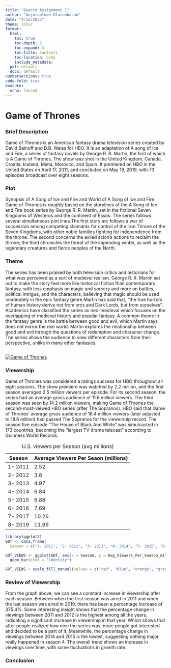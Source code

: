 ```yaml
---
title: "Quarto Assignment 1"
author: "Anjolaoluwa Olatunbosun"
date: "4/12/2023"
theme: solar
format:
  html:
    toc: true
    toc-depth: 2
    toc-expand: 3
    toc-title: Contents
    toc-location: body
    include_metadata: 
  pdf: default
  docx: default
numbersections: true
code-fold: true
execute:
  echo: fenced
---
```


# Game of Thrones

### Brief Description

Game of Thrones is an American fantasy drama television series created by David Beinoff and D.B. Weiss for HBO. It is an adaptation of A song of Ice and Fire, a series of fantasy novels by George R. R. Martin, the first of which is A Game of Thrones. The show was shot in the United Kingdom, Canada, Croatia, Iceland, Malta, Morocco, and Spain. It premiered on HBO in the United States on April 17, 2011, and concluded on May 19, 2019, with 73 episodes broadcast over eight seasons.

::: {.panel-tabset}
### Plot

Synopsis of A Song of Ice and Fire and World of A Song of Ice and Fire
Game of Thrones is roughly based on the storylines of the A Song of Ice and Fire book series by George R. R. Martin, set in the fictional Seven Kingdoms of Westeros and the continent of Essos. The series follows several simultaneous plot lines.The first story arc follows a war of succession among competing claimants for control of the Iron Throne of the Seven Kingdoms, with other noble families fighting for independence from the throne. The second concerns the exiled scion's actions to reclaim the throne; the third chronicles the threat of the impending winter, as well as the legendary creatures and fierce peoples of the North.

### Theme

The series has been praised by both television critics and historians for what was perceived as a sort of medieval realism. George R. R. Martin set out to make the story feel more like historical fiction than contemporary fantasy, with less emphasis on magic and sorcery and more on battles, political intrigue, and the characters, believing that magic should be used moderately in the epic fantasy genre.Martin has said that, "the true horrors of human history derive not from orcs and Dark Lords, but from ourselves". Academics have classified the series as neo-medieval which focuses on the overlapping of medieval history and popular fantasy. A common theme in the fantasy genre is the battle between good and evil, which Martin says does not mirror the real world. Martin explores the relationship between good and evil through the questions of redemption and character change. The series allows the audience to view different characters from their perspective, unlike in many other fantasies.
:::
```{}
```

[![Game of Thrones](Game_of_Thrones_title_card.jpg)](https://en.wikipedia.org/wiki/File:Game_of_Thrones_title_card.jpg)

### **Viewership**

Game of Thrones was considered a ratings success for HBO throughout all eight seasons. The show premiere was watched by 2.2 million, and the first season averaged 2.5 million viewers per episode. For its second season, the series had an average gross audience of 11.6 million viewers. The third season was seen by 14.2 million viewers, making Game of Thrones the second-most-viewed HBO series (after The Sopranos). HBO said that Game of Thrones' average gross audience of 18.4 million viewers (later adjusted to 18.6 million) had passed The Sopranos for the viewership record. The season five episode "The House of Black And White" was simulcasted in 173 countries, becoming the "largest TV drama telecast" according to Guinness World Records.

| Season  | Average Viewers Per Seaon (millions) |
|---------|--------------------------------------|
| 1- 2011 | 2.52                                 |
| 2- 2012 | 3.8                                  |
| 3- 2013 | 4.97                                 |
| 4- 2014 | 6.84                                 |
| 5- 2015 | 6.88                                 |
| 6- 2016 | 7.69                                 |
| 7- 2017 | 10.26                                |
| 8- 2019 | 11.99                                |

: U.S. viewers per Season (avg millions)

```r
library(ggplot2)
GOT <- data.frame(
  Season = c("1- 2011", "2- 2012", "3- 2013", "4- 2014", "5- 2015", "6- 2016", "7- 2017", "8- 2019"), Avg_Viewers_Per_Season_mill = c(2.52, 3.8, 4.97, 6.84, 6.88, 7.69, 10.26, 11.99))

```

```r
GOT_VIEWS <- ggplot(GOT, aes(x = Season, y = Avg_Viewers_Per_Season_mill, fill= Season))+
  geom_bar(stat = "identity")

GOT_VIEWS + scale_fill_manual(values = c("red", "blue", "orange", "green", "purple", "pink", "grey", "black")) + labs(title = "U.S. viewers per Season (avg millions)", x = "Season", y = "Avg_Viewers_Per_Season_mill")+ geom_text(aes(label = signif(Avg_Viewers_Per_Season_mill)), nudge_y = 0.5)
```

### **Review of Viewership**

From the graph above, we can see a constant increase in viewership after each season. Between when the first season was aired in 2011 and when the last season was aired in 2019, there has been a percentage increase of 375.4%. Some interesting insight shows that the percentage change in viewings between 2011 and 2012 is the highest among all the years, indicating a significant increase in viewership in that year. Which shows that after people realized how nice the series was, more people got interested and decided to be a part of it. Meanwhile, the percentage change in viewings between 2014 and 2015 is the lowest, suggesting nothing major really happened in season 4. The overall trend shows an increase in viewings over time, with some fluctuations in growth rate.

### **Conclusion**

